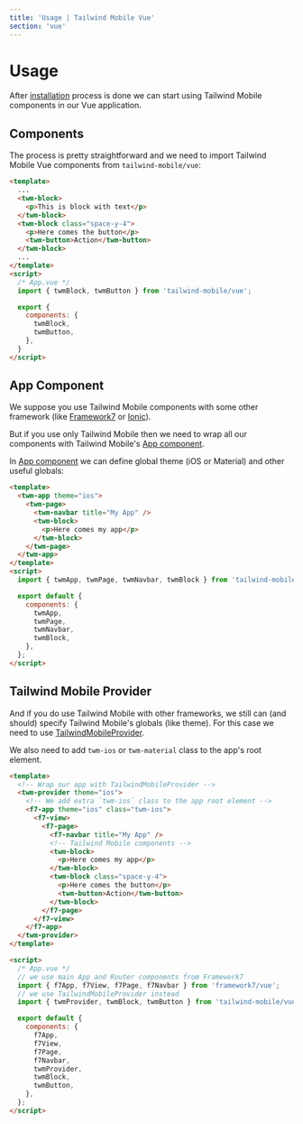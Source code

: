 ```yaml
---
title: 'Usage | Tailwind Mobile Vue'
section: 'vue'
---
```


# Usage

After [installation](/vue/installation) process is done we can start using Tailwind Mobile components in our Vue application.

## Components

The process is pretty straightforward and we need to import Tailwind Mobile Vue components from `tailwind-mobile/vue`:

```html
<template>
  ...
  <twm-block>
    <p>This is block with text</p>
  </twm-block>
  <twm-block class="space-y-4">
    <p>Here comes the button</p>
    <twm-button>Action</twm-button>
  </twm-block>
  ...
</template>
<script>
  /* App.vue */
  import { twmBlock, twmButton } from 'tailwind-mobile/vue';

  export {
    components: {
      twmBlock,
      twmButton,
    },
  }
</script>
```

## App Component

We suppose you use Tailwind Mobile components with some other framework (like [Framework7](https://framework7.io) or [Ionic](https://ionicframework.com)).

But if you use only Tailwind Mobile then we need to wrap all our components with Tailwind Mobile's [App component](/vue/app).

In [App component](/vue/app) we can define global theme (iOS or Material) and other useful globals:

```html
<template>
  <twm-app theme="ios">
    <twm-page>
      <twm-navbar title="My App" />
      <twm-block>
        <p>Here comes my app</p>
      </twm-block>
    </twm-page>
  </twm-app>
</template>
<script>
  import { twmApp, twmPage, twmNavbar, twmBlock } from 'tailwind-mobile/vue';

  export default {
    components: {
      twmApp,
      twmPage,
      twmNavbar,
      twmBlock,
    },
  };
</script>
```

## Tailwind Mobile Provider

And if you do use Tailwind Mobile with other frameworks, we still can (and should) specify Tailwind Mobile's globals (like theme). For this case we need to use [TailwindMobileProvider](/vue/tailwind-mobile-provider).

We also need to add `twm-ios` or `twm-material` class to the app's root element.

```html
<template>
  <!-- Wrap our app with TailwindMobileProvider -->
  <twm-provider theme="ios">
    <!-- We add extra `twm-ios` class to the app root element -->
    <f7-app theme="ios" class="twm-ios">
      <f7-view>
        <f7-page>
          <f7-navbar title="My App" />
          <!-- Tailwind Mobile components -->
          <twm-block>
            <p>Here comes my app</p>
          </twm-block>
          <twm-block class="space-y-4">
            <p>Here comes the button</p>
            <twm-button>Action</twm-button>
          </twm-block>
        </f7-page>
      </f7-view>
    </f7-app>
  </twm-provider>
</template>

<script>
  /* App.vue */
  // we use main App and Router components from Framework7
  import { f7App, f7View, f7Page, f7Navbar } from 'framework7/vue';
  // we use TailwindMobileProvider instead
  import { twmProvider, twmBlock, twmButton } from 'tailwind-mobile/vue';

  export default {
    components: {
      f7App,
      f7View,
      f7Page,
      f7Navbar,
      twmProvider,
      twmBlock,
      twmButton,
    },
  };
</script>
```
